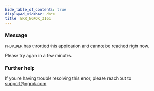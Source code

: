 ```yaml
---
hide_table_of_contents: true
displayed_sidebar: docs
title: ERR_NGROK_3161
---
```


### Message

`PROVIDER` has throttled this application and cannot be reached right now.

Please try again in a few minutes.

### Further help

If you're having trouble resolving this error, please reach out to [support@ngrok.com](mailto:support@ngrok.com?subject=Help%20with%20ERR_NGROK_3161)
